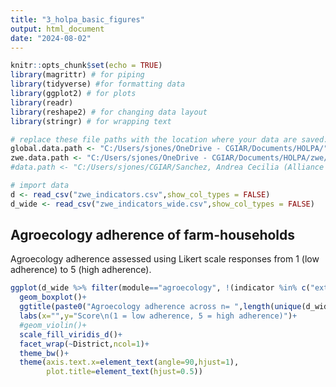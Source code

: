 ```yaml
---
title: "3_holpa_basic_figures"
output: html_document
date: "2024-08-02"
---
```


```r
knitr::opts_chunk$set(echo = TRUE)
library(magrittr) # for piping
library(tidyverse) #for formatting data
library(ggplot2) # for plots
library(readr) 
library(reshape2) # for changing data layout
library(stringr) # for wrapping text

# replace these file paths with the location where your data are saved:
global.data.path <- "C:/Users/sjones/OneDrive - CGIAR/Documents/HOLPA/"
zwe.data.path <- "C:/Users/sjones/OneDrive - CGIAR/Documents/HOLPA/zwe/"
#data.path <- "C:/Users/sjones/CGIAR/Sanchez, Andrea Cecilia (Alliance Bioversity-CIAT) - HOLPA_data/"

# import data
d <- read_csv("zwe_indicators.csv",show_col_types = FALSE)
d_wide <- read_csv("zwe_indicators_wide.csv",show_col_types = FALSE)

```

## Agroecology adherence of farm-households

Agroecology adherence assessed using Likert scale responses from 1 (low adherence) to 5 (high adherence).

```r

ggplot(d_wide %>% filter(module=="agroecology", !(indicator %in% c("extra_economic_diversification/economic","extra_participation"))), aes(x=indicator,y=score,fill=indicator))+
  geom_boxplot()+
  ggtitle(paste0("Agroecology adherence across n= ",length(unique(d_wide$kobo_farmer_id))," farm-households"))+
  labs(x="",y="Score\n(1 = low adherence, 5 = high adherence)")+
  #geom_violin()+
  scale_fill_viridis_d()+
  facet_wrap(~District,ncol=1)+
  theme_bw()+
  theme(axis.text.x=element_text(angle=90,hjust=1),
        plot.title=element_text(hjust=0.5))


```
